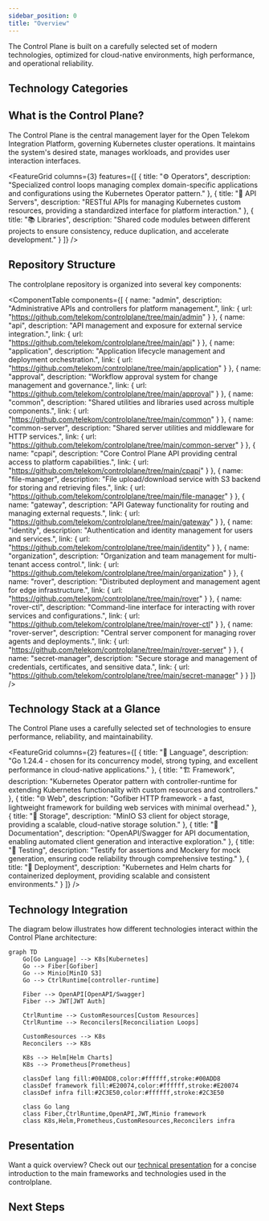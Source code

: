```yaml
---
sidebar_position: 0
title: "Overview"
---
```



<NoAutoTitle />

<PageHeader 
  title="Control Plane Technology Stack"
  description="Comprehensive overview of the technologies powering the Control Plane"
/>

<InfoSection type="info" title="Modern cloud-native stack">
  The Control Plane is built on a carefully selected set of modern technologies, optimized for cloud-native environments, high performance, and operational reliability.
</InfoSection>

## Technology Categories

<CardGrid columns={3}>
  <FeatureCard
    title="Core Technologies"
    description="The foundation of the Control Plane architecture, including Go language and Kubernetes."
    linkText="View Core Technologies"
    linkUrl="Core-Technologies/golang"
  />
  
  <FeatureCard
    title="Web Frameworks"
    description="Fast and efficient HTTP frameworks that power the Control Plane's APIs and services."
    linkText="View Web Frameworks"
    linkUrl="Web-Frameworks/gofiber"
  />
  
  <FeatureCard
    title="Storage Solutions"
    description="Scalable and reliable storage technologies for managing data across the platform."
    linkText="View Storage Solutions"
    linkUrl="Storage/minio"
  />

  <FeatureCard
    title="Testing Tools"
    description="Robust testing frameworks and mocking libraries to ensure code quality and reliability."
    linkText="View Testing Tools"
    linkUrl="Testing/testify"
  />
  
  <FeatureCard
    title="Authentication"
    description="Secure authentication mechanisms to protect resources and validate identity."
    linkText="View Authentication"
    linkUrl="Authentication/jwt"
  />
  
  <FeatureCard
    title="Infrastructure"
    description="Tools and platforms for deploying, managing, and scaling the Control Plane."
    linkText="View Infrastructure"
    linkUrl="Infrastructure/kubernetes"
  />
  
  <FeatureCard
    title="Monitoring & Logging"
    description="Observability solutions to gain insights into system performance and behavior."
    linkText="View Monitoring & Logging"
    linkUrl="Monitoring-Logging/prometheus"
  />
</CardGrid>

## What is the Control Plane?

The Control Plane is the central management layer for the Open Telekom Integration Platform, governing Kubernetes cluster operations. It maintains the system's desired state, manages workloads, and provides user interaction interfaces.

<FeatureGrid columns={3} features={[
  {
    title: "⚙️ Operators",
    description: "Specialized control loops managing complex domain-specific applications and configurations using the Kubernetes Operator pattern."
  },
  {
    title: "🔌 API Servers",
    description: "RESTful APIs for managing Kubernetes custom resources, providing a standardized interface for platform interaction."
  },
  {
    title: "📚 Libraries",
    description: "Shared code modules between different projects to ensure consistency, reduce duplication, and accelerate development."
  }
]} />

## Repository Structure

The controlplane repository is organized into several key components:

<ComponentTable 
  components={[
    {
      name: "admin",
      description: "Administrative APIs and controllers for platform management.",
      link: { url: "https://github.com/telekom/controlplane/tree/main/admin" }
    },
    {
      name: "api",
      description: "API management and exposure for external service integration.",
      link: { url: "https://github.com/telekom/controlplane/tree/main/api" }
    },
    {
      name: "application",
      description: "Application lifecycle management and deployment orchestration.",
      link: { url: "https://github.com/telekom/controlplane/tree/main/application" }
    },
    {
      name: "approval",
      description: "Workflow approval system for change management and governance.",
      link: { url: "https://github.com/telekom/controlplane/tree/main/approval" }
    },
    {
      name: "common",
      description: "Shared utilities and libraries used across multiple components.",
      link: { url: "https://github.com/telekom/controlplane/tree/main/common" }
    },
    {
      name: "common-server",
      description: "Shared server utilities and middleware for HTTP services.",
      link: { url: "https://github.com/telekom/controlplane/tree/main/common-server" }
    },
    {
      name: "cpapi",
      description: "Core Control Plane API providing central access to platform capabilities.",
      link: { url: "https://github.com/telekom/controlplane/tree/main/cpapi" }
    },
    {
      name: "file-manager",
      description: "File upload/download service with S3 backend for storing and retrieving files.",
      link: { url: "https://github.com/telekom/controlplane/tree/main/file-manager" }
    },
    {
      name: "gateway",
      description: "API Gateway functionality for routing and managing external requests.",
      link: { url: "https://github.com/telekom/controlplane/tree/main/gateway" }
    },
    {
      name: "identity",
      description: "Authentication and identity management for users and services.",
      link: { url: "https://github.com/telekom/controlplane/tree/main/identity" }
    },
    {
      name: "organization",
      description: "Organization and team management for multi-tenant access control.",
      link: { url: "https://github.com/telekom/controlplane/tree/main/organization" }
    },
    {
      name: "rover",
      description: "Distributed deployment and management agent for edge infrastructure.",
      link: { url: "https://github.com/telekom/controlplane/tree/main/rover" }
    },
    {
      name: "rover-ctl",
      description: "Command-line interface for interacting with rover services and configurations.",
      link: { url: "https://github.com/telekom/controlplane/tree/main/rover-ctl" }
    },
    {
      name: "rover-server",
      description: "Central server component for managing rover agents and deployments.",
      link: { url: "https://github.com/telekom/controlplane/tree/main/rover-server" }
    },
    {
      name: "secret-manager",
      description: "Secure storage and management of credentials, certificates, and sensitive data.",
      link: { url: "https://github.com/telekom/controlplane/tree/main/secret-manager" }
    }
  ]}
/>

## Technology Stack at a Glance

<InfoSection type="note" title="Technology choices">
  The Control Plane uses a carefully selected set of technologies to ensure performance, reliability, and maintainability.
</InfoSection>

<FeatureGrid columns={2} features={[
  {
    title: "🧩 Language",
    description: "Go 1.24.4 - chosen for its concurrency model, strong typing, and excellent performance in cloud-native applications."
  },
  {
    title: "🏗️ Framework",
    description: "Kubernetes Operator pattern with controller-runtime for extending Kubernetes functionality with custom resources and controllers."
  },
  {
    title: "🌐 Web",
    description: "Gofiber HTTP framework - a fast, lightweight framework for building web services with minimal overhead."
  },
  {
    title: "💾 Storage",
    description: "MinIO S3 client for object storage, providing a scalable, cloud-native storage solution."
  },
  {
    title: "📝 Documentation",
    description: "OpenAPI/Swagger for API documentation, enabling automated client generation and interactive exploration."
  },
  {
    title: "🧪 Testing",
    description: "Testify for assertions and Mockery for mock generation, ensuring code reliability through comprehensive testing."
  },
  {
    title: "🚀 Deployment",
    description: "Kubernetes and Helm charts for containerized deployment, providing scalable and consistent environments."
  }
]} />

## Technology Integration

The diagram below illustrates how different technologies interact within the Control Plane architecture:

```mermaid
graph TD
    Go[Go Language] --> K8s[Kubernetes]
    Go --> Fiber[Gofiber]
    Go --> Minio[MinIO S3]
    Go --> CtrlRuntime[controller-runtime]
    
    Fiber --> OpenAPI[OpenAPI/Swagger]
    Fiber --> JWT[JWT Auth]
    
    CtrlRuntime --> CustomResources[Custom Resources]
    CtrlRuntime --> Reconcilers[Reconciliation Loops]
    
    CustomResources --> K8s
    Reconcilers --> K8s
    
    K8s --> Helm[Helm Charts]
    K8s --> Prometheus[Prometheus]
    
    classDef lang fill:#00ADD8,color:#ffffff,stroke:#00ADD8
    classDef framework fill:#E20074,color:#ffffff,stroke:#E20074
    classDef infra fill:#2C3E50,color:#ffffff,stroke:#2C3E50
    
    class Go lang
    class Fiber,CtrlRuntime,OpenAPI,JWT,Minio framework
    class K8s,Helm,Prometheus,CustomResources,Reconcilers infra
```

## Presentation

Want a quick overview? Check out our [technical presentation](https://github.com/telekom/controlplane/docs/presentation) for a concise introduction to the main frameworks and technologies used in the controlplane.

## Next Steps

<CardGrid columns={2}>
  <FeatureCard
    title="Core Technologies"
    description="Explore the foundational technologies used in the Control Plane, starting with the Go language."
    linkText="Go Language"
    linkUrl="Core-Technologies/golang"
  />
  
  <FeatureCard
    title="Getting Started"
    description="Ready to start using the Control Plane? Check out our quickstart guide."
    linkText="Quickstart"
    linkUrl="../Installation/quickstart"
  />
</CardGrid>